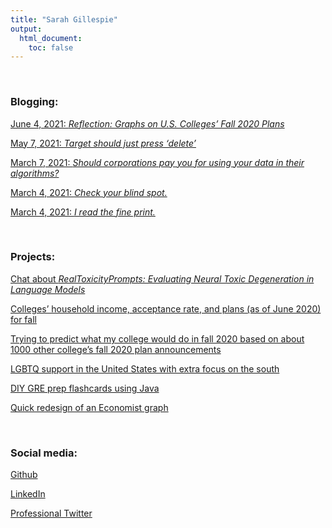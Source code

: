 ```yaml
---
title: "Sarah Gillespie"
output:
  html_document:
    toc: false
---
```

<br>

### Blogging:

[June 4, 2021: *Reflection: Graphs on U.S. Colleges’ Fall 2020 Plans*](https://sarahgillespie.github.io/SG/blog_post_5.html)

[May 7, 2021: *Target should just press 'delete'*](https://sarahgillespie.github.io/SG/blog_post_4.html)

[March 7, 2021: *Should corporations pay you for using your data in their algorithms?*](https://sarahgillespie.github.io/SG/blog_post_3.html)

[March 4, 2021: *Check your blind spot.*](https://sarahgillespie.github.io/SG/blog_post_2.html)

[March 4, 2021: *I read the fine print.*](https://sarahgillespie.github.io/SG/blog_post_1.html)

<br>

### Projects:
[Chat about *RealToxicityPrompts: Evaluating Neural Toxic Degeneration in Language Models*](https://htmlpreview.github.io/?https://github.com/SarahGillespie/SDS293_final_project/blob/main/final_project.html)

[Colleges' household income, acceptance rate, and plans (as of June 2020) for fall](https://twitter.com/SarahG4567/status/1274088050906157056)

[Trying to predict what my college would do in fall 2020 based on about 1000 other college's fall 2020 plan announcements](https://twitter.com/SarahG4567/status/1273835618674475008)

[LGBTQ support in the United States with extra focus on the south](https://github.com/SarahGillespie/LGBTQ-support-in-USA/blob/master/GillespieFinalProject%20(1).pdf)


[DIY GRE prep flashcards using Java](https://github.com/jcg0105/QuizBuilder)

[Quick redesign of an Economist graph ](https://htmlpreview.github.io/?https://github.com/SarahGillespie/EconomistGraphicRedone/blob/master/SarahGDataGraphicRedone.html)

<br>

### Social media:

[Github](https://github.com/SarahGillespie)

[LinkedIn](https://www.linkedin.com/in/sarahg4567/)

[Professional Twitter](https://twitter.com/SarahG4567)

